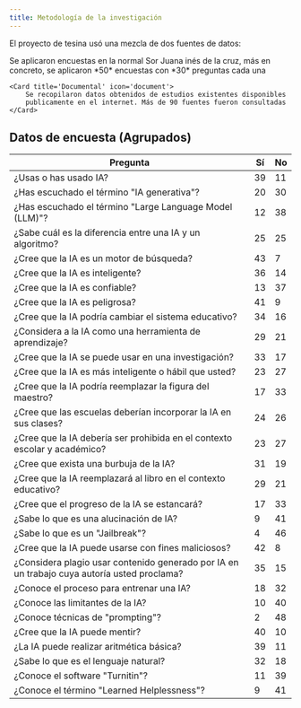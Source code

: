 ```yaml
---
title: Metodología de la investigación
---
```



El proyecto de tesina usó una mezcla de dos fuentes de datos:


<CardGrid>
    <Card title='Encuesta' icon='pen'>
        Se aplicaron encuestas en la normal Sor Juana inés de la cruz, más en concreto,
        se aplicaron *50* encuestas con *30* preguntas cada una
    </Card>

    <Card title='Documental' icon='document'>
        Se recopilaron datos obtenidos de estudios existentes disponibles
        publicamente en el internet. Más de 90 fuentes fueron consultadas
    </Card>

## Datos de encuesta (Agrupados)


|Pregunta                                                                                   |Sí |No |
|-------------------------------------------------------------------------------------------|---|---|
|¿Usas o has usado IA?                                                                      |39 |11 |
|¿Has escuchado el término "IA generativa"?                                                 |20 |30 |
|¿Has escuchado el término "Large Language Model (LLM)"?                                    |12 |38 |
|¿Sabe cuál es la diferencia entre una IA y un algoritmo?                                   |25 |25 |
|¿Cree que la IA es un motor de búsqueda?                                                   |43 |7  |
|¿Cree que la IA es inteligente?                                                            |36 |14 |
|¿Cree que la IA es confiable?                                                              |13 |37 |
|¿Cree que la IA es peligrosa?                                                              |41 |9  |
|¿Cree que la IA podría cambiar el sistema educativo?                                       |34 |16 |
|¿Considera a la IA como una herramienta de aprendizaje?                                    |29 |21 |
|¿Cree que la IA se puede usar en una investigación?                                        |33 |17 |
|¿Cree que la IA es más inteligente o hábil que usted?                                      |23 |27 |
|¿Cree que la IA podría reemplazar la figura del maestro?                                   |17 |33 |
|¿Cree que las escuelas deberían incorporar la IA en sus clases?                            |24 |26 |
|¿Cree que la IA debería ser prohibida en el contexto escolar y académico?                  |23 |27 |
|¿Cree que exista una burbuja de la IA?                                                     |31 |19 |
|¿Cree que la IA reemplazará al libro en el contexto educativo?                             |29 |21 |
|¿Cree que el progreso de la IA se estancará?                                               |17 |33 |
|¿Sabe lo que es una alucinación de IA?                                                     |9  |41 |
|¿Sabe lo que es un "Jailbreak"?                                                            |4  |46 |
|¿Cree que la IA puede usarse con fines maliciosos?                                         |42 |8  |
|¿Considera plagio usar contenido generado por IA en un trabajo cuya autoría usted proclama?|35 |15 |
|¿Conoce el proceso para entrenar una IA?                                                   |18 |32 |
|¿Conoce las limitantes de la IA?                                                           |10 |40 |
|¿Conoce técnicas de "prompting"?                                                           |2  |48 |
|¿Cree que la IA puede mentir?                                                              |40 |10 |
|¿La IA puede realizar aritmética básica?                                                   |39 |11 |
|¿Sabe lo que es el lenguaje natural?                                                       |32 |18 |
|¿Conoce el software "Turnitin"?                                                            |11 |39 |
|¿Conoce el término "Learned Helplessness"?                                                 |9  |41 |


</CardGrid>
